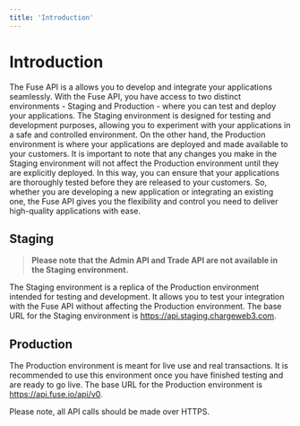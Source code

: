 ```yaml
---
title: 'Introduction'
---
```


# Introduction

The Fuse API is a allows you to develop and integrate your applications seamlessly. With the Fuse API, you have access to two distinct environments - Staging and Production - where you can test and deploy your applications. The Staging environment is designed for testing and development purposes, allowing you to experiment with your applications in a safe and controlled environment. On the other hand, the Production environment is where your applications are deployed and made available to your customers. It is important to note that any changes you make in the Staging environment will not affect the Production environment until they are explicitly deployed. In this way, you can ensure that your applications are thoroughly tested before they are released to your customers. So, whether you are developing a new application or integrating an existing one, the Fuse API gives you the flexibility and control you need to deliver high-quality applications with ease.

## Staging

> **Please note that the Admin API and Trade API are not available in the Staging environment.**

The Staging environment is a replica of the Production environment intended for testing and development. It allows you to test your integration with the Fuse API without affecting the Production environment. The base URL for the Staging environment is https://api.staging.chargeweb3.com.

## Production

The Production environment is meant for live use and real transactions. It is recommended to use this environment once you have finished testing and are ready to go live. The base URL for the Production environment is https://api.fuse.io/api/v0.

Please note, all API calls should be made over HTTPS.
